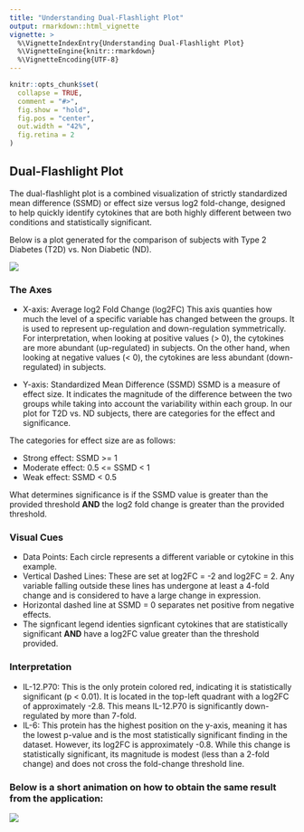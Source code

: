 ```yaml
---
title: "Understanding Dual-Flashlight Plot"
output: rmarkdown::html_vignette
vignette: >
  %\VignetteIndexEntry{Understanding Dual-Flashlight Plot}
  %\VignetteEngine{knitr::rmarkdown}
  %\VignetteEncoding{UTF-8}
---
```


```r
knitr::opts_chunk$set(
  collapse = TRUE,
  comment = "#>",
  fig.show = "hold",
  fig.pos = "center",
  out.width = "42%",
  fig.retina = 2
)
```

## Dual-Flashlight Plot

The dual-flashlight plot is a combined visualization of strictly standardized mean difference (SSMD) or effect size versus log2 fold-change, designed to help quickly identify cytokines that are both highly different between two conditions and statistically significant. 

Below is a plot generated for the comparison of subjects with Type 2 Diabetes (T2D) vs. Non Diabetic (ND). 

![](../man/figures/dualflashlightplot_vignette.png)

### The Axes

* X-axis: Average log2 Fold Change (log2FC)
This axis quanties how much the level of a specific variable has changed between the groups. It is used to represent up-regulation and down-regulation symmetrically. For interpretation, when looking at positive values (> 0), the cytokines are more abundant (up-regulated) in subjects. On the other hand, when looking at negative values (< 0), the cytokines are less abundant (down-regulated) in subjects.

* Y-axis: Standardized Mean Difference (SSMD)
SSMD is a measure of effect size. It indicates the magnitude of the difference between the two groups while taking into account the variability within each group. In our plot for T2D vs. ND subjects, there are categories for the effect and significance.

The categories for effect size are as follows: 

  * Strong effect: SSMD >= 1
  * Moderate effect: 0.5 <= SSMD < 1
  * Weak effect: SSMD < 0.5

What determines significance is if the SSMD value is greater than the provided threshold **AND** the log2 fold change is greater than the provided threshold.

### Visual Cues

* Data Points: Each circle represents a different variable or cytokine in this example.
* Vertical Dashed Lines: These are set at log2FC = -2 and log2FC = 2. Any variable falling outside these lines has undergone at least a 4-fold change and is considered to have a large change in expression.
* Horizontal dashed line at SSMD = 0 separates net positive from negative effects.
* The signficant legend identies signficant cytokines that are statistically significant **AND** have a log2FC value greater than the threshold provided. 

### Interpretation

* IL-12.P70: This is the only protein colored red, indicating it is statistically significant (p < 0.01). It is located in the top-left quadrant with a log2FC of approximately -2.8. This means IL-12.P70 is significantly down-regulated by more than 7-fold.  
* IL-6: This protein has the highest position on the y-axis, meaning it has the lowest p-value and is the most statistically significant finding in the dataset. However, its log2FC is approximately -0.8. While this change is statistically significant, its magnitude is modest (less than a 2-fold change) and does not cross the fold-change threshold line. 

### Below is a short animation on how to obtain the same result from the application: 

![](../man/figures/DualFlashlightPlot.gif)